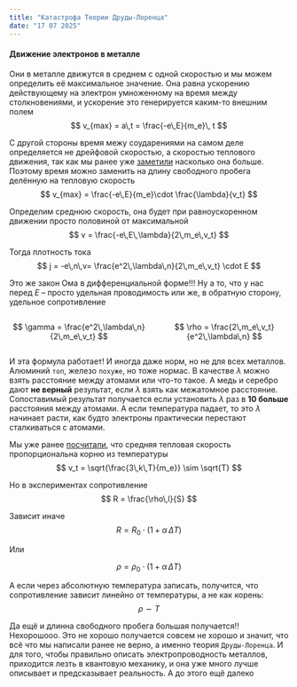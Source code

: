 ```yaml
---
title: "Катастрофа Теории Друды-Лоренца"
date: "17 07 2025"
---
```


#### Движение электронов в металле
Они в металле движутся в среднем с одной скоростью и мы можем определить её максимальное значение. Она равна ускорению действующему на электрон умноженному на время между столкновениями, и ускорение это генерируется каким-то внешним полем
$$
v_{max} = a\,t = \frac{-e\,E}{m_e}\, t
$$

С другой стороны время межу соударениями на самом деле определяется не дрейфовой скоростью, а скоростью теплового движения, так как мы ранее уже [заметили](p1_direct_current.qmd#скорость-частиц) насколько она больше. Поэтому время можно заменить на длину свободного пробега делённую на тепловую скорость
$$
v_{max} = \frac{-e\,E}{m_e}\cdot \frac{\lambda}{v_t}
$$

Определим среднюю скорость, она будет при равноускоренном движении просто половиной от максимальной
$$
v = \frac{-e\,E\,\lambda}{2\,m_e\,v_t}
$$

Тогда плотность тока
$$
j = -e\,n\,v= \frac{e^2\,\lambda\,n}{2\,m_e\,v_t} \cdot E
$$

Это же закон Ома в дифференциальной форме!!! Ну а то, что у нас перед $E$ -- просто удельная проводимость или же, в обратную сторону, удельное сопротивление

::: {.columns}
::: {.column}
$$
\gamma = \frac{e^2\,\lambda\,n}{2\,m_e\,v_t}
$$
:::
::: {.column}
$$
\rho = \frac{2\,m_e\,v_t}{e^2\,\lambda\,n}
$$
:::
:::

И эта формула работает! И иногда даже норм, но не для всех металлов. Алюминий `топ`, железо `похуже`, но тоже нормаc. В качестве $\lambda$ можно взять расстояние между атомами или что-то такое. А медь и серебро дают **не верный** результат, если $\lambda$ взять как межатомное расстояние. Сопоставимый результат получается если установить $\lambda$ раз в **10 больше** расстояния между атомами. А если температура падает, то это $\lambda$ начинает расти, как будто электроны практически перестают сталкиваться с атомами.

Мы уже ранее [посчитали](p1_direct_current.qmd#скорость-частиц), что средняя тепловая скорость пропорциональна корню из температуры
$$
v_t = \sqrt{\frac{3\,k\,T}{m_e}} \sim \sqrt{T}
$$

Но в экспериментах сопротивление
$$
R = \frac{\rho\,l}{S}
$$

Зависит иначе
$$
R = R_0\cdot \left( 1+ \alpha \, \Delta T\right)
$$

Или

$$
\rho = \rho_0\cdot \left( 1+ \alpha \, \Delta T\right)
$$

А если через абсолютную температура записать, получится, что сопротивление зависит линейно от температуры, а не как корень:
$$
\rho \sim T
$$

Да ещё и длинна свободного пробега большая получается!! Нехорошооо. Это не хорошо получается совсем не хорошо и значит, что всё что мы написали ранее не верно, а именно теория `Друды-Лоренца`. И для того, чтобы правильно описать электропроводность металлов, приходится лезть в квантовую механику, и она уже много лучше описывает и предсказывает реальность. А до этого ещё далеко